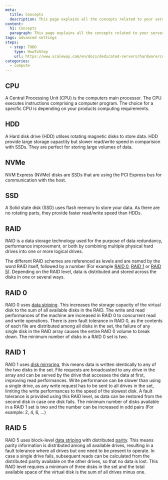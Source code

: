 ```yaml
---
meta:
  title: Concepts
  description: This page explains all the concepts related to your servers Hardware
content:
  h1: Concepts
  paragraph: This page explains all the concepts related to your servers Hardware
tags: advanced settings
steps:
  - step: TODO
    type: HowToStep
    url: https://www.scaleway.com/en/docs/dedicated-servers/hardware/concepts
categories:
  - compute
---
```




<Concept opened>

## CPU

A Central Processing Unit (CPU) is the computers main processor. The CPU executes instructions comprising a computer program. The choice for a specific CPU is depending on your products computing requirements. 

</Concept>

<Concept opened>

## HDD

A Hard disk drive (HDD) utilses rotating magnetic disks to store data. HDD provide large storage capactity but slower read/write speed in comparision with SSDs. They are perfect for storing large volumes of data. 

</Concept>

<Concept opened>

## NVMe

NVM Express (NVMe) disks are SSDs that are using the PCI Express bus for communication with the host. 

</Concept>

<Concept opened>

## SSD

A Solid state disk (SSD) uses flash memory to store your data. As there are no rotating parts, they provide faster read/write speed than HDDs. 

</Concept>

<Concept>

## RAID

RAID is a data storage technology used for the purpose of data redundancy, performance improvement, or both by combining multiple physical hard drives into one or more logical drives.

The different RAID schemes are referenced as levels and are named by the word RAID itself, followed by a number (For example [RAID 0](#raid-0), [RAID 1](#raid-1) or [RAID 5](#raid-5)). Depending on the RAID level, data is distributed and stored across the disks in one or several ways.

</Concept>

<Concept>

## RAID 0

RAID 0 uses [data striping](https://en.wikipedia.org/wiki/Data_striping). This increases the storage capacity of the virtual disk to the sum of all available disks in the RAID. The write and read performances of the machine are increased in RAID 0 to concurrent read and write operations. There is zero fault tolerance in RAID 0, as the contents of each file are distributed among all disks in the set, the failure of any single disk in the RAID array causes the entire RAID 0 volume to break down.
The minimum number of disks in a RAID 0 set is two.

</Concept>

<Concept>

## RAID 1

RAID 1 uses [disk mirroring](https://en.wikipedia.org/wiki/Disk_mirroring), this means data is written identically to any of the two disks in the set. File requests are broadcasted to any drive in the array and can be served by the drive that accesses the data at first, improving read performances. Write performance can be slower than using a single drive, as any write request has to be sent to all drives in the set, limiting the write performances to the speed of the slowest disk. A fault tolerance is provided using this RAID level, as data can be restored from the second disk in case one disk fails. The minimum number of disks available in a RAID 1 set is two and the number can be increased in odd pairs (For example: 2, 4, 6, …)

</Concept>

<Concept>

## RAID 5

RAID 5 uses block-level [data striping](https://en.wikipedia.org/wiki/Data_striping) with distributed [parity](https://en.wikipedia.org/wiki/Parity_drive). This means parity information is distributed among all available drives, resulting in a fault tolerance where all drives but one need to be present to operate. In case a single drive fails, subsequent reads can be calculated from the distributed parity available on the other drives, so that no data is lost. This RAID level requires a minimum of three disks in the set and the total available space of the virtual disk is the sum of all drives minus one.

</Concept>
